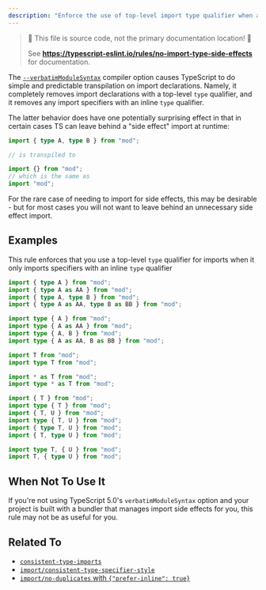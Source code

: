 ```yaml
---
description: "Enforce the use of top-level import type qualifier when an import only has specifiers with inline type qualifiers."
---
```



> 🛑 This file is source code, not the primary documentation location! 🛑
>
> See **https://typescript-eslint.io/rules/no-import-type-side-effects** for documentation.

The [`--verbatimModuleSyntax`](https://www.typescriptlang.org/tsconfig#verbatimModuleSyntax) compiler option causes TypeScript to do simple and predictable transpilation on import declarations.
Namely, it completely removes import declarations with a top-level `type` qualifier, and it removes any import specifiers with an inline `type` qualifier.

The latter behavior does have one potentially surprising effect in that in certain cases TS can leave behind a "side effect" import at runtime:

```ts
import { type A, type B } from "mod";

// is transpiled to

import {} from "mod";
// which is the same as
import "mod";
```

For the rare case of needing to import for side effects, this may be desirable - but for most cases you will not want to leave behind an unnecessary side effect import.

## Examples

This rule enforces that you use a top-level `type` qualifier for imports when it only imports specifiers with an inline `type` qualifier

<Tabs>
<TabItem value="❌ Incorrect">

```ts
import { type A } from "mod";
import { type A as AA } from "mod";
import { type A, type B } from "mod";
import { type A as AA, type B as BB } from "mod";
```

</TabItem>
<TabItem value="✅ Correct">

```ts
import type { A } from "mod";
import type { A as AA } from "mod";
import type { A, B } from "mod";
import type { A as AA, B as BB } from "mod";

import T from "mod";
import type T from "mod";

import * as T from "mod";
import type * as T from "mod";

import { T } from "mod";
import type { T } from "mod";
import { T, U } from "mod";
import type { T, U } from "mod";
import { type T, U } from "mod";
import { T, type U } from "mod";

import type T, { U } from "mod";
import T, { type U } from "mod";
```

</TabItem>
</Tabs>

## When Not To Use It

If you're not using TypeScript 5.0's `verbatimModuleSyntax` option and your project is built with a bundler that manages import side effects for you, this rule may not be as useful for you.

## Related To

- [`consistent-type-imports`](./consistent-type-imports.mdx)
- [`import/consistent-type-specifier-style`](https://github.com/import-js/eslint-plugin-import/blob/main/docs/rules/consistent-type-specifier-style.md)
- [`import/no-duplicates` with `{"prefer-inline": true}`](https://github.com/import-js/eslint-plugin-import/blob/main/docs/rules/no-duplicates.md#inline-type-imports)
